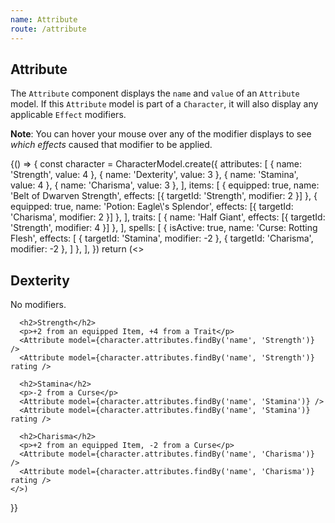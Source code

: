 ```yaml
---
name: Attribute
route: /attribute
---
```


## Attribute
The `Attribute` component displays the `name` and `value` of an `Attribute` model. If this `Attribute` model is part of a `Character`, it will also display any applicable `Effect` modifiers.

__Note__: You can hover your mouse over any of the modifier displays to see _which effects_ caused that modifier to be applied.

<Playground>
  {() => {
    const character = CharacterModel.create({
      attributes: [
        { name: 'Strength', value: 4 },
        { name: 'Dexterity', value: 3 },
        { name: 'Stamina', value: 4 },
        { name: 'Charisma', value: 3 },
      ],
      items: [
        { equipped: true, name: 'Belt of Dwarven Strength', effects: [{ targetId: 'Strength', modifier: 2 }] },
        { equipped: true, name: 'Potion: Eagle\'s Splendor', effects: [{ targetId: 'Charisma', modifier: 2 }] },
      ],
      traits: [
        { name: 'Half Giant', effects: [{ targetId: 'Strength', modifier: 4 }] },
      ],
      spells: [
        { isActive: true, name: 'Curse: Rotting Flesh', effects: [
          { targetId: 'Stamina', modifier: -2 },
          { targetId: 'Charisma', modifier: -2 },
        ] },
      ],
    })
    return (<>
      <h2>Dexterity</h2>
      <p>No modifiers.</p>
      <Attribute model={character.attributes.findBy('name', 'Dexterity')} />
      <Attribute model={character.attributes.findBy('name', 'Dexterity')} rating />

      <h2>Strength</h2>
      <p>+2 from an equipped Item, +4 from a Trait</p>
      <Attribute model={character.attributes.findBy('name', 'Strength')} />
      <Attribute model={character.attributes.findBy('name', 'Strength')} rating />

      <h2>Stamina</h2>
      <p>-2 from a Curse</p>
      <Attribute model={character.attributes.findBy('name', 'Stamina')} />
      <Attribute model={character.attributes.findBy('name', 'Stamina')} rating />

      <h2>Charisma</h2>
      <p>+2 from an equipped Item, -2 from a Curse</p>
      <Attribute model={character.attributes.findBy('name', 'Charisma')} />
      <Attribute model={character.attributes.findBy('name', 'Charisma')} rating />
    </>)
  }}
</Playground>
